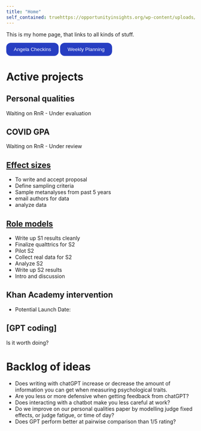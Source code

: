 ```yaml
---
title: "Home"
self_contained: truehttps://opportunityinsights.org/wp-content/uploads/2023/07/CollegeAdmissions_Nontech.pdf?campaign_id=9&emc=edit_nn_20230724&instance_id=98292&nl=the-morning&regi_id=193353144&segment_id=140117&te=1&user_id=3df1c13f67c1cc50465f5cc2ad3445f5
---
```


This is my home page, that links to all kinds of stuff.

<!-- make a button -->
<button onclick="location.href='https://docs.google.com/document/d/1vYE5fymvYNpyUVd9APUqRUy3BS3_jatqYiXHDwDIgfM/edit'" type="button" style="background-color: #273ec2; color: white; padding: 10px 20px;border-radius: 12px;  border: none;">
Angela Checkins
</button>

<button onclick="location.href='https://docs.google.com/spreadsheets/d/1cuRdXy_Ygj9w3IASRL6ZLEFNn8vclvKzmSXdH6ITukI/edit#gid=0'" type="button" style="background-color: #273ec2; color: white; padding: 10px 20px;border-radius: 12px;  border: none;
">
Weekly Planning
</button>

# Active projects

## Personal qualities
Waiting on RnR - Under evaluation

## COVID GPA
Waiting on RnR - Under review

## [Effect sizes](https://lirabenjamin.github.io/effect-size)
- To write and accept proposal
- Define sampling criteria
- Sample metanalyses from past 5 years
- email authors for data
- analyze data

## [Role models](https://lirabenjamin.github.io/rolemodels)
- Write up S1 results cleanly
- Finalize qualttrics for S2
- Pilot S2
- Collect real data for S2
- Analyze S2
- Write up S2 results
- Intro and discussion

## Khan Academy intervention
- Potential Launch Date:  

## [GPT coding]
Is it worth doing?

# Backlog of ideas
- Does writing with chatGPT increase or decrease the amount of information you can get when measuring psychological traits.
- Are you less or more defensive when getting feedback from chatGPT?
- Does interacting with a chatbot make you less careful at work?
- Do we improve on our personal qualities paper by modelling judge fixed effects, or judge fatigue, or time of day?
- Does GPT perform better at pairwise comparison than 1/5 rating?